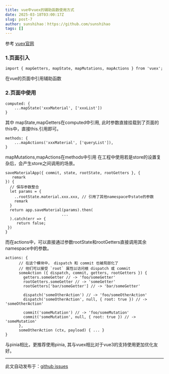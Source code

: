 ```yaml
---
title: vue中vuex的辅助函数使用方式
date: 2025-03-18T03:00:17Z
slug: post-7
author: sunshihao：https://github.com/sunshihao
tags: []
---
```


参考 [vuex官网](https://vuex.vuejs.org/zh/)

### 1.页面引入

```
import { mapGetters, mapState, mapMutations, mapActions } from 'vuex';
```
在vue的页面中引用辅助函数

### 2.页面中使用

```
computed: {
	...mapState('xxxMaterial', ['xxxList'])
}
```
其中 mapState,mapGetters在computed中引用, 此时参数直接挂载到了页面的this中，直接this.引用即可。
```
methods: {
	...mapActions('xxxMaterial', ['queryList']),
}
```
mapMutations,mapActions在methods中引用
在工程中使用若是store的设置复杂后，会产生store之间调用的场景。
```
saveMaterialApp({ commit, state, rootState, rootGetters }, {
   remark
}) {
  // 保存参数整合
  let params = {
    ..rootState.material.xxx.xxx, // 引用了其他namespace中state的参数
    remark
  }
  return app.saveMaterial(params).then(
                         ...
  ).catch(err => {
     return false;
 })
}
```
而在actions中，可以直接通过参数rootState和rootGetters直接调用其余namespace中的参数。
```
actions: {
      // 在这个模块中， dispatch 和 commit 也被局部化了
      // 他们可以接受 `root` 属性以访问根 dispatch 或 commit
      someAction ({ dispatch, commit, getters, rootGetters }) {
        getters.someGetter // -> 'foo/someGetter'
        rootGetters.someGetter // -> 'someGetter'
        rootGetters['bar/someGetter'] // -> 'bar/someGetter'

        dispatch('someOtherAction') // -> 'foo/someOtherAction'
        dispatch('someOtherAction', null, { root: true }) // -> 'someOtherAction'

        commit('someMutation') // -> 'foo/someMutation'
        commit('someMutation', null, { root: true }) // -> 'someMutation'
      },
      someOtherAction (ctx, payload) { ... }
}
```
与pinia相比，更推荐使用pinia, 其与vuex相比对于vue3的支持使用更加优化友好。

---
此文自动发布于：<a href="https://github.com/sunshihao/sunshihao.github.io/issues/7" target="_blank">github issues</a>
